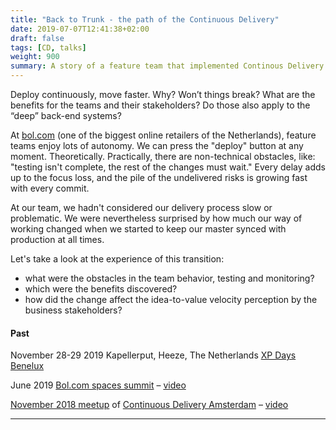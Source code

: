 ```yaml
---
title: "Back to Trunk - the path of the Continuous Delivery"
date: 2019-07-07T12:41:38+02:00
draft: false
tags: [CD, talks]
weight: 900
summary: A story of a feature team that implemented Continous Delivery accidentally.
---
```



Deploy continuously, move faster. Why? Won’t things break? What are the benefits for the teams and their stakeholders? Do those also apply to the “deep” back-end systems?

At [bol.com](https://bol.com) (one of the biggest online retailers of the Netherlands), feature teams enjoy lots of autonomy. We can press the "deploy" button at any moment. Theoretically. Practically, there are non-technical obstacles, like: "testing isn't complete, the rest of the changes must wait." Every delay adds up to the focus loss, and the pile of the undelivered risks is growing fast with every commit.  

At our team, we hadn't considered our delivery process slow or problematic. We were nevertheless surprised by how much our way of working changed when we started to keep our master synced with production at all times.

Let's take a look at the experience of this transition: 

- what were the obstacles in the team behavior, testing and monitoring? 
- which were the benefits discovered? 
- how did the change affect the idea-to-value velocity perception by the business stakeholders?

<Youtube videoCode="Vi1cjw-X3Qc" />

#### Past

November 28-29 2019 Kapellerput, Heeze, The Netherlands [XP Days Benelux](https://www.xpday.nl/friday2019/#session_777)

June 2019 [Bol.com spaces summit](https://spacessummit.bol.com/talks.html#quickie-mykola) – [video](https://www.youtube.com/watch?v=Vi1cjw-X3Qc&list=PLXL-0W_fYXynhNcz9hpL0Ziux3n4ftzvw&index=5&t=1s)

[November 2018 meetup](https://www.meetup.com/Continuous-Delivery-Amsterdam/events/251583518/) of [Continuous Delivery Amsterdam](https://www.meetup.com/Continuous-Delivery-Amsterdam) – [video](https://www.youtube.com/watch?v=SLv2DHBZNmQ&list=PLXL-0W_fYXynhNcz9hpL0Ziux3n4ftzvw&index=3)

---